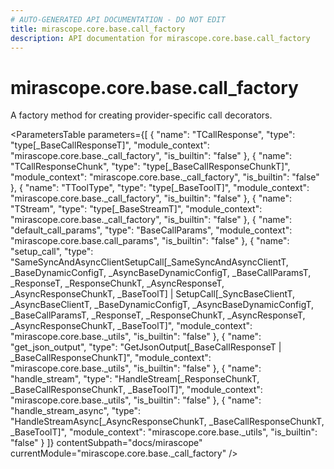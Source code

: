 ```yaml
---
# AUTO-GENERATED API DOCUMENTATION - DO NOT EDIT
title: mirascope.core.base.call_factory
description: API documentation for mirascope.core.base.call_factory
---
```


# mirascope.core.base.call_factory

<ApiType type="Function" />

A factory method for creating provider-specific call decorators.

<ParametersTable
  parameters={[
  {
    "name": "TCallResponse",
    "type": "type[_BaseCallResponseT]",
    "module_context": "mirascope.core.base._call_factory",
    "is_builtin": "false"
  },
  {
    "name": "TCallResponseChunk",
    "type": "type[_BaseCallResponseChunkT]",
    "module_context": "mirascope.core.base._call_factory",
    "is_builtin": "false"
  },
  {
    "name": "TToolType",
    "type": "type[_BaseToolT]",
    "module_context": "mirascope.core.base._call_factory",
    "is_builtin": "false"
  },
  {
    "name": "TStream",
    "type": "type[_BaseStreamT]",
    "module_context": "mirascope.core.base._call_factory",
    "is_builtin": "false"
  },
  {
    "name": "default_call_params",
    "type": "BaseCallParams",
    "module_context": "mirascope.core.base.call_params",
    "is_builtin": "false"
  },
  {
    "name": "setup_call",
    "type": "SameSyncAndAsyncClientSetupCall[_SameSyncAndAsyncClientT, _BaseDynamicConfigT, _AsyncBaseDynamicConfigT, _BaseCallParamsT, _ResponseT, _ResponseChunkT, _AsyncResponseT, _AsyncResponseChunkT, _BaseToolT] | SetupCall[_SyncBaseClientT, _AsyncBaseClientT, _BaseDynamicConfigT, _AsyncBaseDynamicConfigT, _BaseCallParamsT, _ResponseT, _ResponseChunkT, _AsyncResponseT, _AsyncResponseChunkT, _BaseToolT]",
    "module_context": "mirascope.core.base._utils",
    "is_builtin": "false"
  },
  {
    "name": "get_json_output",
    "type": "GetJsonOutput[_BaseCallResponseT | _BaseCallResponseChunkT]",
    "module_context": "mirascope.core.base._utils",
    "is_builtin": "false"
  },
  {
    "name": "handle_stream",
    "type": "HandleStream[_ResponseChunkT, _BaseCallResponseChunkT, _BaseToolT]",
    "module_context": "mirascope.core.base._utils",
    "is_builtin": "false"
  },
  {
    "name": "handle_stream_async",
    "type": "HandleStreamAsync[_AsyncResponseChunkT, _BaseCallResponseChunkT, _BaseToolT]",
    "module_context": "mirascope.core.base._utils",
    "is_builtin": "false"
  }
]}
  contentSubpath="docs/mirascope"
  currentModule="mirascope.core.base._call_factory"
/>

<ReturnType
  type="CallDecorator[_BaseCallResponseT, _BaseCallResponseChunkT, _BaseDynamicConfigT, _AsyncBaseDynamicConfigT, _BaseCallParamsT, _BaseStreamT, _SyncBaseClientT, _AsyncBaseClientT, _SameSyncAndAsyncClientT]"
  moduleContext="mirascope.core.base._utils._protocols"
  isBuiltin={false}
  contentSubpath="docs/mirascope"
  currentModule="mirascope.core.base._call_factory"
/>


